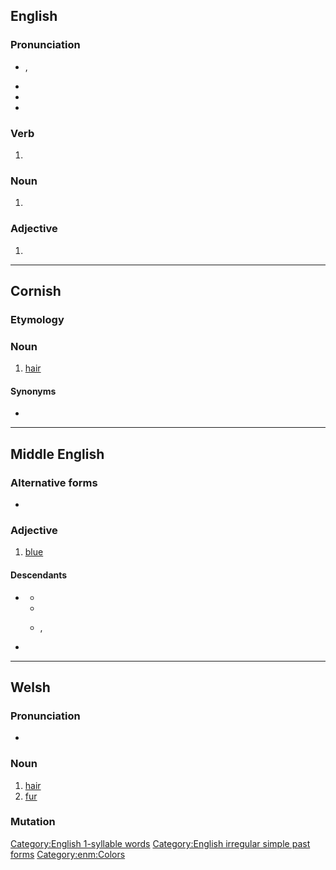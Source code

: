 ==English==

===Pronunciation===
* {{enPR|blo͞o}}, {{IPA|/bluː/|lang=en}}
* {{audio|en-us-blew.ogg|Audio (US)|lang=en}}
* {{rhymes|uː|lang=en}}
* {{homophones|lang=en|blue}}

===Verb===
{{head|en|verb form}}

# {{en-simple past of|blow}}

===Noun===
{{en-noun}}

# {{obsolete form of|blue|lang=en}}

===Adjective===
{{en-adj}}

# {{obsolete form of|blue|lang=en}}

[[Category:English 1-syllable words]]
[[Category:English irregular simple past forms]]

----

==Cornish==

===Etymology===
{{rfe|lang=kw}}

===Noun===
{{head|kw|noun|g=f|singulative|blewen}}

# [[hair]]

====Synonyms====
* {{l|kw|gols}}

{{topics|kw|Hair}}

----

==Middle English==

===Alternative forms===
* {{alter|enm|blewe|bleu|blwe}}

===Adjective===
{{head|enm|adjective}}

# [[blue]]

====Descendants====
* {{desc|en|blue}} {{q|partially}}
** {{desc|tpi|blu}}
** {{desc|sn|bhuluu|bor=1}}
** {{desc|sw|bluu|bor=1}}, {{l|sw|buluu}}
* {{desc|sco|blue}} {{q|partially}}

[[Category:enm:Colors]]

----

==Welsh==

===Pronunciation===
* {{audio|Cy-blew.ogg|Audio|lang=cy}}

===Noun===
{{head|cy|noun|g=m|singulative|blewyn}}

# [[hair#Noun|hair]]
# [[fur#Noun|fur]]

===Mutation===
{{cy-mut-auto}}